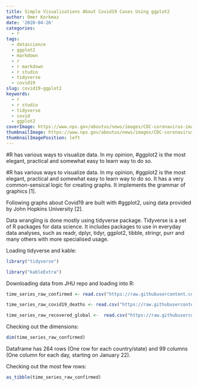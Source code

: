 ```yaml
---
title: Simple Visualizations About Covid19 Cases Using ggplot2
author: Omer Korkmaz
date: '2020-04-26'
categories:
  - r
tags:
  - datascience
  - ggplot2
  - markdown
  - r
  - r markdown
  - r studio
  - tidyverse
  - covid19
slug: covid19-ggplot2
keywords:
  - r
  - r studio
  - tidyverse
  - covid
  - ggplot2
coverImage: https://www.nps.gov/aboutus/news/images/CDC-coronavirus-image-23311-for-web.jpg?maxwidth=650&autorotate=false
thumbnailImage: https://www.nps.gov/aboutus/news/images/CDC-coronavirus-image-23311-for-web.jpg?maxwidth=650&autorotate=false
thumbnailImagePosition: left
---
```


#R has various ways to visualize data. In my opinion, #ggplot2 is the most elegant, practical and somewhat easy to learn way to do so. 
<!--more-->

#R has various ways to visualize data. In my opinion, #ggplot2 is the most elegant, practical and somewhat easy to learn way to do so. It has a very common-sensical logic for creating graphs. It implements the grammar of graphics [1]. 

Following graphs about Covid19 are built with #ggplot2, using data provided by John Hopkins University [2].

Data wrangling is done mostly using tidyverse package. Tidyverse is a set of R packages for data science. It includes packages to use in everyday data analyses, such as readr, dplyr, tidyr, ggplot2, tibble, stringr, purr and many others with more specialised usage.

Loading tidyverse and kable:

```r
library("tidyverse")
```

```r
library("kableExtra")
```

Downloading data from JHU repo and loading into R:

```r
time_series_raw_confirmed <- read.csv("https://raw.githubusercontent.com/CSSEGISandData/COVID-19/master/csse_covid_19_data/csse_covid_19_time_series/time_series_covid19_confirmed_global.csv")

time_series_raw_covid19_deaths <- read.csv("https://raw.githubusercontent.com/CSSEGISandData/COVID-19/master/csse_covid_19_data/csse_covid_19_time_series/time_series_covid19_deaths_global.csv")

time_series_raw_recovered_global <-  read.csv("https://raw.githubusercontent.com/CSSEGISandData/COVID-19/master/csse_covid_19_data/csse_covid_19_time_series/time_series_covid19_recovered_global.csv")
```

Checking out the dimensions:

```r
dim(time_series_raw_confirmed)
```

Dataframe has 264 rows (One row for each country/state) and 99 columns (One column for each day, starting on January 22).

Checking out the most few rows:
```r
as_tibble(time_series_raw_confirmed)
```